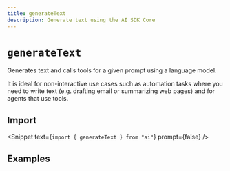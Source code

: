 ```yaml
---
title: generateText
description: Generate text using the AI SDK Core
---
```


# `generateText`

Generates text and calls tools for a given prompt using a language model.

It is ideal for non-interactive use cases such as automation tasks where you need to write text (e.g. drafting email or summarizing web pages) and for agents that use tools.

## Import

<Snippet text={`import { generateText } from "ai"`} prompt={false} />

<ReferenceTable packageName="core" functionName="generateText" />

## Examples

<ExamplesList packageName="core" functionName="generateText" />
